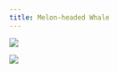 ```yaml
---
title: Melon-headed Whale
---
```


![](images/031/031_01.PNG){fig-align="left"}

![](images/031/031_02.PNG){fig-align="left"}
